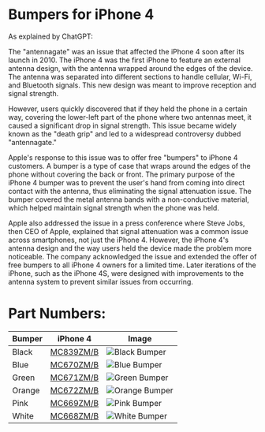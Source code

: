 
# Bumpers for iPhone 4

As explained by ChatGPT:

The "antennagate" was an issue that affected the iPhone 4 soon after its launch in 2010. The iPhone 4 was the first iPhone to feature an external antenna design, with the antenna wrapped around the edges of the device. The antenna was separated into different sections to handle cellular, Wi-Fi, and Bluetooth signals. This new design was meant to improve reception and signal strength.

However, users quickly discovered that if they held the phone in a certain way, covering the lower-left part of the phone where two antennas meet, it caused a significant drop in signal strength. This issue became widely known as the "death grip" and led to a widespread controversy dubbed "antennagate."

Apple's response to this issue was to offer free "bumpers" to iPhone 4 customers. A bumper is a type of case that wraps around the edges of the phone without covering the back or front. The primary purpose of the iPhone 4 bumper was to prevent the user's hand from coming into direct contact with the antenna, thus eliminating the signal attenuation issue. The bumper covered the metal antenna bands with a non-conductive material, which helped maintain signal strength when the phone was held.

Apple also addressed the issue in a press conference where Steve Jobs, then CEO of Apple, explained that signal attenuation was a common issue across smartphones, not just the iPhone 4. However, the iPhone 4's antenna design and the way users held the device made the problem more noticeable. The company acknowledged the issue and extended the offer of free bumpers to all iPhone 4 owners for a limited time. Later iterations of the iPhone, such as the iPhone 4S, were designed with improvements to the antenna system to prevent similar issues from occurring.

# Part Numbers:

| Bumper | iPhone 4 | Image |
| --- | --- | --- |
| Black | [MC839ZM/B](/iphone_4/MC839) | ![Black Bumper](/everyphone/MC839.png) |
| Blue | [MC670ZM/B](/iphone_4/MC670) | ![Blue Bumper](/everyphone/MC670.png) |
| Green | [MC671ZM/B](/iphone_4/MC671) | ![Green Bumper](/everyphone/MC671.png) |
| Orange | [MC672ZM/B](/iphone_4/MC672) | ![Orange Bumper](/everyphone/MC672.png) |
| Pink | [MC669ZM/B](/iphone_4/MC669) | ![Pink Bumper](/everyphone/MC669.png) |
| White | [MC668ZM/B](/iphone_4/MC668) | ![White Bumper](/everyphone/MC668.png) |
